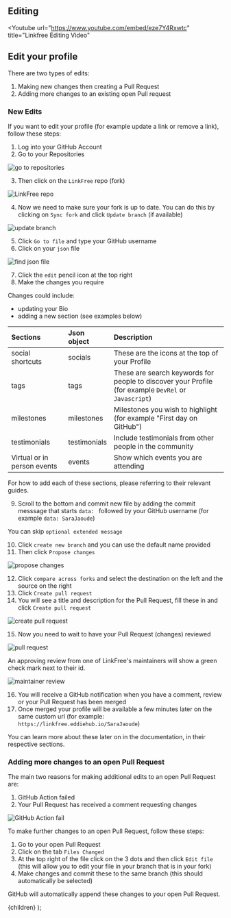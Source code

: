 
## Editing

<Youtube
  url="https://www.youtube.com/embed/eze7Y4Rxwtc"
  title="Linkfree Editing Video"
></Youtube>

## Edit your profile

There are two types of edits:

1. Making new changes then creating a Pull Request
2. Adding more changes to an existing open Pull request

### New Edits

If you want to edit your profile (for example update a link or remove a link), follow these steps:

1. Log into your GitHub Account
2. Go to your Repositories

![go to repositories](https://user-images.githubusercontent.com/82668196/208293646-6fbbabe6-f6c6-429f-aaa4-fc77876ce691.png)

3. Then click on the `LinkFree` repo (fork)

![LinkFree repo](https://user-images.githubusercontent.com/82668196/208293648-efd3e4ef-2094-4e42-ad33-3e09286c8809.png)

4. Now we need to make sure your fork is up to date. You can do this by clicking on `Sync fork` and click `Update branch` (if available)

![update branch](https://user-images.githubusercontent.com/82668196/208293657-8e0508c7-f8aa-45db-9f98-2ce9662ac1d8.png)

5. Click `Go to file` and type your GitHub username
6. Click on your `json` file

![find json file](https://user-images.githubusercontent.com/82668196/208293664-85ac522b-6fc4-4e79-863f-389d8a337f43.png)

7. Click the `edit` pencil icon at the top right
8. Make the changes you require

Changes could include:

- updating your Bio
- adding a new section (see examples below)

| Sections                    | Json object  | Description                                                                                          |
| :-------------------------- | :----------- | :--------------------------------------------------------------------------------------------------- |
| social shortcuts            | socials      | These are the icons at the top of your Profile                                                       |
| tags                        | tags         | These are search keywords for people to discover your Profile (for example `DevRel` or `Javascript`) |
| milestones                  | milestones   | Milestones you wish to highlight (for example "First day on GitHub")                                 |
| testimonials                | testimonials | Include testimonials from other people in the community                                              |
| Virtual or in person events | events       | Show which events you are attending                                                                  |

For how to add each of these sections, please referring to their relevant guides.

9. Scroll to the bottom and commit new file by adding the commit messsage that starts `data: ` followed by your GitHub username (for example `data: SaraJaoude`)

You can skip `optional extended message`

10. Click `create new branch` and you can use the default name provided
11. Then click `Propose changes`

![propose changes](https://user-images.githubusercontent.com/82668196/208293672-3c9480d3-9cf0-452c-8f5f-48559246bc2e.png)

12. Click `compare across forks` and select the destination on the left and the source on the right
13. Click `Create pull request`
14. You will see a title and description for the Pull Request, fill these in and click `Create pull request`

![create pull request](https://user-images.githubusercontent.com/82668196/208293677-79bd2bb8-ee23-4aed-bfef-ea438a9ef3c5.png)

15. Now you need to wait to have your Pull Request (changes) reviewed

![pull request](https://user-images.githubusercontent.com/82668196/208293679-822b4d1e-ecc9-49f5-b363-4a0ecf9922f4.png)

An approving review from one of LinkFree's maintainers will show a green check mark next to their id.

![maintainer review](https://user-images.githubusercontent.com/35927536/217060602-ba3678d1-f655-4805-a47d-e40f1ddcd59f.png)

16. You will receive a GitHub notification when you have a comment, review or your Pull Request has been merged
17. Once merged your profile will be available a few minutes later on the same custom url (for example: <Link href="https://linkfree.eddiehub.io/SaraJaoude">`https://linkfree.eddiehub.io/SaraJaoude`</Link>)

You can learn more about these later on in the documentation, in their respective sections.

### Adding more changes to an open Pull Request

The main two reasons for making additional edits to an open Pull Request are:

1. GitHub Action failed
2. Your Pull Request has received a comment requesting changes

![GitHub Action fail](https://user-images.githubusercontent.com/82668196/208976820-242c8b87-2108-480a-9882-a1f8dc652e89.png)

To make further changes to an open Pull Request, follow these steps:

1. Go to your open Pull Request
2. Click on the tab `Files Changed`
3. At the top right of the file click on the 3 dots and then click `Edit file` (this will allow you to edit your file in your branch that is in your fork)
4. Make changes and commit these to the same branch (this should automatically be selected)

GitHub will automatically append these changes to your open Pull Request.

  <DocsLayout title="LinkFree Editing Profile Documentation">
    {children}
  </DocsLayout>
);
